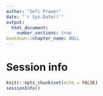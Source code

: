 ```yaml
---
author: "Sefi Prawer"
date: "`r Sys.Date()`"
output:
  html_document:
    number_sections: true
bookdown::chapter_name: NULL
---
```


# Session info

```r
knitr::opts_chunk$set(echo = FALSE)
sessionInfo()
```
